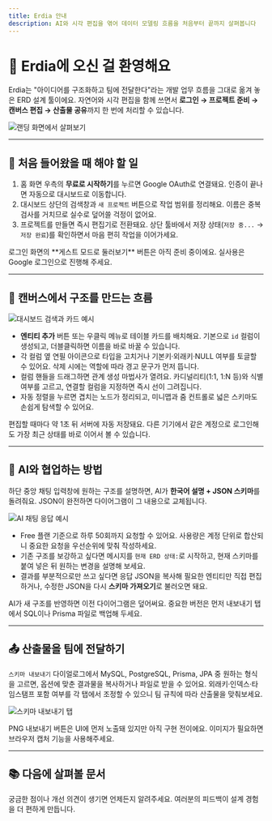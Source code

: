 ```yaml
---
title: Erdia 안내
description: AI와 시각 편집을 엮어 데이터 모델링 흐름을 처음부터 끝까지 살펴봅니다
---
```



# 👋 Erdia에 오신 걸 환영해요

Erdia는 "아이디어를 구조화하고 팀에 전달한다"라는 개발 업무 흐름을 그대로 옮겨 놓은 ERD 설계 툴이에요. 자연어와 시각 편집을 함께 쓰면서 **로그인 → 프로젝트 준비 → 캔버스 편집 → 산출물 공유**까지 한 번에 처리할 수 있습니다.

![랜딩 화면에서 살펴보기](/images/example.png)

---

## 🚀 처음 들어왔을 때 해야 할 일

1. 홈 화면 우측의 **무료로 시작하기**를 누르면 Google OAuth로 연결돼요. 인증이 끝나면 자동으로 대시보드로 이동합니다.
2. 대시보드 상단의 검색창과 `새 프로젝트` 버튼으로 작업 범위를 정리해요. 이름은 중복 검사를 거치므로 실수로 덮어쓸 걱정이 없어요.
3. 프로젝트를 만들면 즉시 편집기로 전환돼요. 상단 툴바에서 저장 상태(`저장 중...` → `저장 완료`)를 확인하면서 마음 편히 작업을 이어가세요.

<Callout type="warning">
로그인 화면의 **게스트 모드로 둘러보기** 버튼은 아직 준비 중이에요. 실사용은 Google 로그인으로 진행해 주세요.
</Callout>

---

## 🎨 캔버스에서 구조를 만드는 흐름

![대시보드 검색과 카드 예시](/images/example.png)

- **엔티티 추가** 버튼 또는 우클릭 메뉴로 테이블 카드를 배치해요. 기본으로 `id` 컬럼이 생성되고, 더블클릭하면 이름을 바로 바꿀 수 있습니다.
- 각 컬럼 옆 연필 아이콘으로 타입을 고치거나 기본키·외래키·NULL 여부를 토글할 수 있어요. 삭제 시에는 역할에 따라 경고 문구가 먼저 뜹니다.
- 컬럼 핸들을 드래그하면 관계 생성 마법사가 열려요. 카디널리티(1:1, 1:N 등)와 식별 여부를 고르고, 연결할 컬럼을 지정하면 즉시 선이 그려집니다.
- 자동 정렬을 누르면 겹치는 노드가 정리되고, 미니맵과 줌 컨트롤로 넓은 스키마도 손쉽게 탐색할 수 있어요.

<Callout type="success">
편집할 때마다 약 1초 뒤 서버에 자동 저장돼요. 다른 기기에서 같은 계정으로 로그인해도 가장 최근 상태를 바로 이어서 볼 수 있습니다.
</Callout>

---

## 🤖 AI와 협업하는 방법

하단 중앙 채팅 입력창에 원하는 구조를 설명하면, AI가 **한국어 설명 + JSON 스키마**를 돌려줘요. JSON이 완전하면 다이어그램이 그 내용으로 교체됩니다.

![AI 채팅 응답 예시](/images/example.png)

- Free 플랜 기준으로 하루 50회까지 요청할 수 있어요. 사용량은 계정 단위로 합산되니 중요한 요청을 우선순위에 맞춰 작성하세요.
- 기존 구조를 보강하고 싶다면 메시지를 `현재 ERD 상태:`로 시작하고, 현재 스키마를 붙여 넣은 뒤 원하는 변경을 설명해 보세요.
- 결과를 부분적으로만 쓰고 싶다면 응답 JSON을 복사해 필요한 엔티티만 직접 편집하거나, 수정한 JSON을 다시 **스키마 가져오기**로 불러오면 돼요.

<Callout type="warning">
AI가 새 구조를 반영하면 이전 다이어그램은 덮어써요. 중요한 버전은 먼저 내보내기 탭에서 SQL이나 Prisma 파일로 백업해 두세요.
</Callout>

---

## 📤 산출물을 팀에 전달하기

`스키마 내보내기` 다이얼로그에서 MySQL, PostgreSQL, Prisma, JPA 중 원하는 형식을 고르면, 옵션에 맞춘 결과물을 복사하거나 파일로 받을 수 있어요. 외래키·인덱스·타임스탬프 포함 여부를 각 탭에서 조정할 수 있으니 팀 규칙에 따라 산출물을 맞춰보세요.

![스키마 내보내기 탭](/images/example.png)

<Callout type="info">
PNG 내보내기 버튼은 UI에 먼저 노출돼 있지만 아직 구현 전이에요. 이미지가 필요하면 브라우저 캡처 기능을 사용해주세요.
</Callout>

---

## 📚 다음에 살펴볼 문서

<Cards>
  <Card title="🚀 빠른 시작 가이드" description="로그인부터 첫 다이어그램 완성까지 흐름을 따라가요" href="/docs/getting-started" />
  <Card title="🎯 기능 한눈에 보기" description="프로젝트 관리, 캔버스, AI, 내보내기를 상황별로 정리했어요" href="/docs/features/overview" />
  <Card title="💰 가격 정책" description="Free 플랜 혜택과 준비 중인 Pro 플랜 정보를 확인하세요" href="/docs/pricing" />
  <Card title="📏 사용 한도" description="AI 채팅 횟수와 기능 제약을 미리 파악해 계획을 세우세요" href="/docs/limits" />
</Cards>

<Callout type="success">
궁금한 점이나 개선 의견이 생기면 언제든지 알려주세요. 여러분의 피드백이 설계 경험을 더 편하게 만듭니다.
</Callout>

